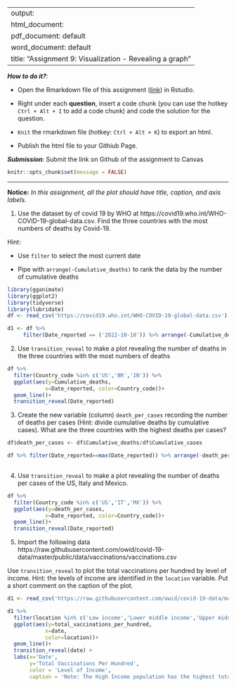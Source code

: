 
---
output: 
  html_document:
  pdf_document: default
  word_document: default
title: "Assignment 9: Visualization - Revealing a graph"
---

***How to do it?***: 

- Open the Rmarkdown file of this assignment ([link](assignment9.Rmd)) in Rstudio. 

- Right under each **question**, insert  a code chunk (you can use the hotkey `Ctrl + Alt + I` to add a code chunk) and code the solution for the question. 

- `Knit` the rmarkdown file (hotkey: `Ctrl + Alt + K`) to export an html.  

-  Publish the html file to your Githiub Page. 

***Submission***: Submit the link on Github of the assignment to Canvas

```r
knitr::opts_chunk$set(message = FALSE)
```


-------

**Notice:** *In this assignment, all the plot should have title, caption, and axis labels. *

1. Use the dataset by of covid 19 by WHO at https://covid19.who.int/WHO-COVID-19-global-data.csv. Find the three countries with the most numbers of deaths by Covid-19. 

Hint: 

-  Use `filter` to select the most current date 

-  Pipe with `arrange(-Cumulative_deaths)` to rank the data by the number of cumulative deaths


```r
library(gganimate)
library(ggplot2)
library(tidyverse)
library(lubridate)
df <- read_csv('https://covid19.who.int/WHO-COVID-19-global-data.csv')

d1 <- df %>% 
     filter(Date_reported == ('2022-10-18')) %>% arrange(-Cumulative_deaths)
```



2. Use `transition_reveal` to make a plot revealing the number of deaths in the three countries with the most numbers of deaths

```r
df %>% 
  filter(Country_code %in% c('US','BR','IN')) %>% 
  ggplot(aes(y=Cumulative_deaths,
            x=Date_reported, color=Country_code))+ 
  geom_line()+
  transition_reveal(Date_reported)
```

3. Create the new variable (column) `death_per_cases` recording the number of deaths per cases (Hint: divide cumulative deaths by cumulative cases).  What are the three countries with the highest deaths per cases? 

```r
df$death_per_cases <- df$Cumulative_deaths/df$Cumulative_cases

df %>% filter(Date_reported==max(Date_reported)) %>% arrange(-death_per_cases) %>% top_n(3, death_per_cases)
  
```

4. Use `transition_reveal` to make a plot revealing the number of deaths per cases of the US, Italy and Mexico. 

```r
df %>% 
  filter(Country_code %in% c('US','IT','MX')) %>% 
  ggplot(aes(y=death_per_cases,
            x=Date_reported, color=Country_code))+ 
  geom_line()+
  transition_reveal(Date_reported)
```

5. Import the following data https://raw.githubusercontent.com/owid/covid-19-data/master/public/data/vaccinations/vaccinations.csv
                      
Use `transition_reveal` to plot the total vaccinations per hundred by level of income. Hint: the levels of income are identified in the `location` variable. Put a short comment on the caption of the plot. 

```r
d1 <- read_csv('https://raw.githubusercontent.com/owid/covid-19-data/master/public/data/vaccinations/vaccinations.csv')

d1 %>%
  filter(location %in% c('Low income','Lower middle income','Upper middle income','High income')) %>% 
  ggplot(aes(y=total_vaccinations_per_hundred,
            x=date,
            color=location))+ 
  geom_line()+
  transition_reveal(date) +
  labs(x='Date',
       y='Total Vaccinations Per Hundred',
       color = 'Level of Income',
       caption = 'Note: The High Income population has the highest total vaccinations followed by Upper Middle.')

```
